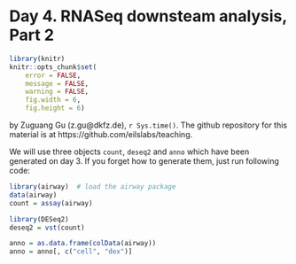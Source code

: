 Day 4. RNASeq downsteam analysis, Part 2
===================================


```r
library(knitr)
knitr::opts_chunk$set(
    error = FALSE,
    message = FALSE,
    warning = FALSE,
    fig.width = 6,
    fig.height = 6)
```

by Zuguang Gu (z.gu@dkfz.de), `r Sys.time()`. The github repository
for this material is at https://github.com/eilslabs/teaching.

We will use three objects `count`, `deseq2` and `anno` which have been generated on day 3. 
If you forget how to generate them, just run following code:

```r
library(airway)  # load the airway package
data(airway)
count = assay(airway)

library(DESeq2)
deseq2 = vst(count)

anno = as.data.frame(colData(airway))
anno = anno[, c("cell", "dex")]
```


